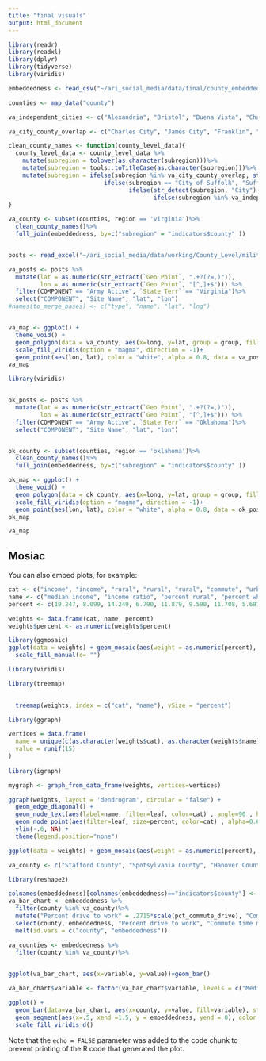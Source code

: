 ```yaml
---
title: "final visuals"
output: html_document
---
```


```r
library(readr)
library(readxl)
library(dplyr)
library(tidyverse)
library(viridis)
```



```r
embeddedness <- read_csv("~/ari_social_media/data/final/county_embeddedness.csv")

counties <- map_data("county")

va_independent_cities <- c("Alexandria", "Bristol", "Buena Vista", "Charlottesville", "Chesapeake", "Colonial Heights", "Covington", "Danville", "Emporia", "Fairfax City", "Falls Church", "Franklin", "Fredericksburg", "Galax", "Hampton", "Harrisonburg", "Hopewell", "Lexington", "Lynchburg", "Manassas", "Manassas Park", "Martinsville", "Newport News", "Norfolk", "Norton", "Petersburg", "Poquoson", "Portsmouth", "Radford", "Richmond", "Roanoke", "Salem", "Staunton", "Suffolk", "Virginia Beach", "Waynesboro", "Williamsburg", "Winchester")

va_city_county_overlap <- c("Charles City", "James City", "Franklin", "Richmond", "Roanoke")

clean_county_names <- function(county_level_data){
  county_level_data <- county_level_data %>%
    mutate(subregion = tolower(as.character(subregion)))%>%
    mutate(subregion = tools::toTitleCase(as.character(subregion)))%>%
    mutate(subregion = ifelse(subregion %in% va_city_county_overlap, str_c(as.character(subregion), "County", sep = " "),
                           ifelse(subregion == "City of Suffolk", "Suffolk City", 
                                  ifelse(str_detect(subregion, "City") | str_detect(subregion, "County"), as.character(subregion),
                                         ifelse(subregion %in% va_independent_cities, str_c(as.character(subregion), "City", sep = " "), str_c(as.character(subregion), "County", sep = " "))))))  
}

va_county <- subset(counties, region == 'virginia')%>%
  clean_county_names()%>%
  full_join(embeddedness, by=c("subregion" = "indicators$county" ))



```

```r
posts <- read_excel("~/ari_social_media/data/working/County_Level/military-bases.xlsx")

va_posts <- posts %>%
  mutate(lat = as.numeric(str_extract(`Geo Point`, ".+?(?=,)")),
         lon = as.numeric(str_extract(`Geo Point`, "[^,]+$"))) %>%
  filter(COMPONENT == "Army Active", `State Terr` == "Virginia")%>%
  select("COMPONENT", "Site Name", "lat", "lon")
#names(to_merge_bases) <- c("type", "name", "lat", "lng")


va_map <- ggplot() +
  theme_void() +
  geom_polygon(data = va_county, aes(x=long, y=lat, group = group, fill = embeddedness), size = 1) + 
  scale_fill_viridis(option = "magma", direction = -1)+
  geom_point(aes(lon, lat), color = "white", alpha = 0.8, data = va_posts)
va_map

library(viridis)


ok_posts <- posts %>%
  mutate(lat = as.numeric(str_extract(`Geo Point`, ".+?(?=,)")),
         lon = as.numeric(str_extract(`Geo Point`, "[^,]+$"))) %>%
  filter(COMPONENT == "Army Active", `State Terr` == "Oklahoma")%>%
  select("COMPONENT", "Site Name", "lat", "lon")


ok_county <- subset(counties, region == 'oklahoma')%>%
  clean_county_names()%>%
  full_join(embeddedness, by=c("subregion" = "indicators$county" ))

ok_map <- ggplot() +
  theme_void() +
  geom_polygon(data = ok_county, aes(x=long, y=lat, group = group, fill = embeddedness), size = 1) + 
  scale_fill_viridis(option = "magma", direction = -1)+
  geom_point(aes(lon, lat), color = "white", alpha = 0.8, data = ok_posts)
ok_map

va_map
```

## Mosiac

You can also embed plots, for example:

```r
cat <- c("income", "income", "rural", "rural", "rural", "commute", "urban", "urban", "urban", "voted")
name <- c("median income", "income ratio", "percent rural", "percent white", "percent drive to work", "commute time mean", "population", "segregation", "air pollution", "percent voted")
percent <- c(19.247, 8.099, 14.249, 6.790, 11.879, 9.590, 11.708, 5.697, 5.596, 7.101)

weights <- data.frame(cat, name, percent)
weights$percent <- as.numeric(weights$percent)

library(ggmosaic)
ggplot(data = weights) + geom_mosaic(aes(weight = as.numeric(percent), x= cat, fill = name))+
  scale_fill_manual(c= "")
```


```r
library(viridis)

library(treemap)

  
  treemap(weights, index = c("cat", "name"), vSize = "percent")

library(ggraph)

vertices = data.frame(
  name = unique(c(as.character(weights$cat), as.character(weights$name))) , 
  value = runif(15)
) 
  
library(igraph)

mygraph <- graph_from_data_frame(weights, vertices=vertices)

ggraph(weights, layout = 'dendrogram', circular = "false") + 
  geom_edge_diagonal() +
  geom_node_text(aes(label=name, filter=leaf, color=cat) , angle=90 , hjust=1, nudge_y=-0.1) +
  geom_node_point(aes(filter=leaf, size=percent, color=cat) , alpha=0.6) +
  ylim(-.6, NA) +
  theme(legend.position="none")

ggplot(data = weights) + geom_mosaic(aes(weight = as.numeric(percent), x= cat, fill = name))
```

```r

va_county <- c("Stafford County", "Spotsylvania County", "Hanover County", "King William County", "King and Queen County", "Essex County", "King George County", "Caroline County")

library(reshape2)

colnames(embeddedness)[colnames(embeddedness)=="indicators$county"] <- "county"
va_bar_chart <- embeddedness %>%
  filter(county %in% va_county)%>%
  mutate("Percent drive to work" = .2715*scale(pct_commute_drive), "Commute time mean" = .2192*scale(commute_time_mean), "Median income" = -.4399*scale(median_income), "Income ratio" = -.1851*scale(income_ratio), "Air pollution" = .1279*scale(air_pollution), "Percent white" = .1552*scale(pct_white), "Segregation"= .1302*scale(segregation_white_non), "Population" = .2676*scale(population), "Percent rural" = .3267*scale(pct_rural), "Percent voted" = .1623*scale(pct_voted)) %>%
  select(county, embeddedness, "Percent drive to work", "Commute time mean", "Median income", "Income ratio", "Air pollution", "Percent white", "Segregation", "Population", "Percent rural", "Percent voted")%>%
  melt(id.vars = c("county", "embeddedness"))

va_counties <- embeddedness %>%
  filter(county %in% va_county)%>%
  

ggplot(va_bar_chart, aes(x=variable, y=value))+geom_bar()

va_bar_chart$variable <- factor(va_bar_chart$variable, levels = c("Median income", "Income ratio", "Percent rural","Percent white", "Percent drive to work", "Commute time mean", "Population", "Air pollution",  "Segregation", "Percent voted"))

ggplot() +
  geom_bar(data=va_bar_chart, aes(x=county, y=value, fill=variable), stat="identity")+
  geom_segment(aes(x=.5, xend =1.5, y = embeddedness, yend = 0), color = "white")+
  scale_fill_viridis_d()


```

Note that the `echo = FALSE` parameter was added to the code chunk to prevent printing of the R code that generated the plot.
